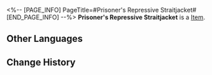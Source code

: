 <%-- [PAGE_INFO]
PageTitle=#Prisoner's Repressive Straitjacket#
[END_PAGE_INFO] --%>
{{Item Infobox
|id          = 51163
|image       = Item Prisoner's Repressive Straitjacket.png
|type        = 
|invCategory = Relics
|rarity      = 4
|effect      = 
|description = A prisoner's garment that restrains dangerous criminals. Its reversed-joint design confines the prisoner's body.
|source1     = [[Cavern of Corrosion: Fyxestroll Garden]]
}}
'''Prisoner's Repressive Straitjacket''' is a [[Item]].

==Other Languages==
{{Other Languages
|en   = Prisoner's Repressive Straitjacket
|zhs  = 系囚的幽闭缚束
|zht  = 繫囚的幽閉縛束
|ja   = 囚人の幽閉拘束衣
|ko   = 죄수의 유폐 포박
|es   = Sujeciones selladas del prisionero
|fr   = Camisole de prisonnier
|ru   = Тугие путы пленника
|th   = Prisoner's Repressive Straitjacket
|vi   = Dây Trói Tù Nhân
|de   = Versiegelte Fesseln der Gefangenen
|id   = Prisoner's Repressive Straitjacket
|pt   = Camisa de Força Repressora do Prisioneiro
}}

==Change History==
{{Change History|1.5}}
